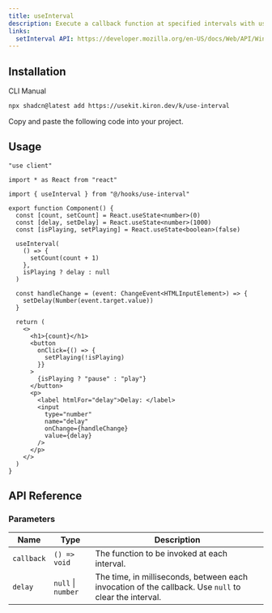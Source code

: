 ```yaml
---
title: useInterval
description: Execute a callback function at specified intervals with useInterval, supporting dynamic delays and cleanup on unmount.
links:
  setInterval API: https://developer.mozilla.org/en-US/docs/Web/API/Window/setInterval
---
```


<ComponentPreview name="use-interval-demo" />

## Installation

<Tabs defaultValue="cli">

<TabsList>
  <TabsTrigger value="cli">CLI</TabsTrigger>
  <TabsTrigger value="manual">Manual</TabsTrigger>
</TabsList>

<TabsContent value="cli">

```bash
npx shadcn@latest add https://usekit.kiron.dev/k/use-interval
```

</TabsContent>

<TabsContent value="manual">

<Steps>

<Step>Copy and paste the following code into your project.</Step>

<ComponentSource name="use-interval" />

</Steps>

</TabsContent>

</Tabs>

## Usage

```tsx {5, 12-17}
"use client"

import * as React from "react"

import { useInterval } from "@/hooks/use-interval"

export function Component() {
  const [count, setCount] = React.useState<number>(0)
  const [delay, setDelay] = React.useState<number>(1000)
  const [isPlaying, setPlaying] = React.useState<boolean>(false)

  useInterval(
    () => {
      setCount(count + 1)
    },
    isPlaying ? delay : null
  )

  const handleChange = (event: ChangeEvent<HTMLInputElement>) => {
    setDelay(Number(event.target.value))
  }

  return (
    <>
      <h1>{count}</h1>
      <button
        onClick={() => {
          setPlaying(!isPlaying)
        }}
      >
        {isPlaying ? "pause" : "play"}
      </button>
      <p>
        <label htmlFor="delay">Delay: </label>
        <input
          type="number"
          name="delay"
          onChange={handleChange}
          value={delay}
        />
      </p>
    </>
  )
}
```

## API Reference

### Parameters

| Name       | Type               | Description                                                                                           |
| ---------- | ------------------ | ----------------------------------------------------------------------------------------------------- |
| `callback` | `() => void`       | The function to be invoked at each interval.                                                          |
| `delay`    | `null` \| `number` | The time, in milliseconds, between each invocation of the callback. Use `null` to clear the interval. |
